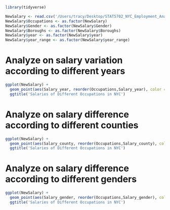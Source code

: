 ```r
library(tidyverse)

NewSalary <- read.csv('/Users/tracy/Desktop/STAT5702_NYC_Employment_Analysis/DataPreprocessing/salary/NewSalary.csv')
NewSalary$Occupations <- as.factor(NewSalary)
NewSalary$Gender <- as.factor(NewSalary$Gender)
NewSalary$Boroughs <- as.factor(NewSalary$Boroughs)
NewSalary$year <- as.factor(NewSalary$year)
NewSalary$year_range <- as.factor(NewSalary$year_range)
```
# Analyze on salary variation according to different years
```r
ggplot(NewSalary) +
  geom_point(aes(Salary_year, reorder(Occupations,Salary_year), color = year_range)) + ylab('Occupation') + xlab('Salary') + 
  ggtitle('Salaries of Different Occupations in NYC')
```

# Analyze on salary difference according to different counties
```r
ggplot(NewSalary) +
  geom_point(aes(Salary_county, reorder(Occupations,Salary_county), color = Boroughs)) + ylab('Occupation') + xlab('Salary') + 
  ggtitle('Salaries of Different Occupations in NYC')
```
# Analyze on salary difference according to different genders
```r
ggplot(NewSalary) +
  geom_point(aes(Salary_gender, reorder(Occupations,Salary_gender), color = Gender)) + ylab('Occupation') + xlab('Salary') + 
  ggtitle('Salaries of Different Occupations in NYC')
```

